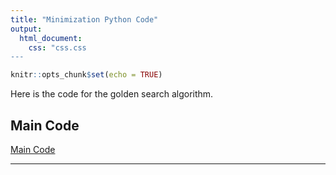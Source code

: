 ```yaml
---
title: "Minimization Python Code"
output: 
  html_document:
    css: "css.css
---
```


```r
knitr::opts_chunk$set(echo = TRUE)
```

Here is the code for the golden search algorithm.

## Main Code

[Main Code](A10/main.py)

__________